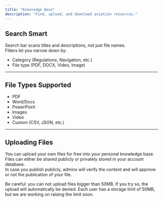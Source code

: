 ```yaml
---
title: "Knowledge Base"
description: "Find, upload, and download aviation resources."
---
```


## Search Smart

Search bar scans titles and descriptions, not just file names.\
Filters let you narrow down by:

- Category (Regulations, Navigation, etc.)
- File type (PDF, DOCX, Video, Image)

---

## File Types Supported

- PDF
- Word/Docs
- PowerPoint
- Images
- Video
- Custom (CSV, JSON, etc.)

---

## Uploading Files

You can upload your own files for free into your personal knowledge base. Files can either be shared publicly or privately stored in your account database.\
In case you publish publicly, admins will verify the content and will approve or not the publication of your file.

Be careful: you can not upload files bigger than 50MB. If you try so, the upload will automatically be denied. Each user has a storage limit of 50MB, but we are working on raising the limit soon.